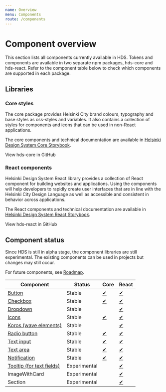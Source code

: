 ```yaml
---
name: Overview
menu: Components
route: /components
---
```



# Component overview

<LargeParagraph>
    This section lists all components currently available in HDS. Tokens and components are available in two separate npm packages, hds-core and hds-react. Refer to the component table below to check which components are supported in each package. 
</LargeParagraph>

## Libraries

### Core styles

The core package provides Helsinki City brand colours, typography and base styles as css-styles and variables. It also contains a collection of styles for components and icons that can be used in non-React applications.

The core components and technical documentation are available in [Helsinki Design System Core Storybook](/storybook/core).

<Link href="https://github.com/City-of-Helsinki/helsinki-design-system/tree/master/packages/core" external>View hds-core in GitHub</Link>

### React components

Helsinki Design System React library provides a collection of React component for building websites and applications. Using the components will help developers to rapidly create user interfaces that are in line with the Helsinki City Design Language as well as accessible and consistent in behavior across applications.

The React components and technical documentation are available in [Helsinki Design System React Storybook](/storybook/react).

<Link href="https://github.com/City-of-Helsinki/helsinki-design-system/tree/master/packages/react" external>View hds-react in GitHub</Link>

## Component status

Since HDS is still in alpha stage, the component libraries are still experimental. The existing components can be used in projects but changes may still occur.

For future components, see [Roadmap](/about/roadmap).

Component                                                        | Status       | Core                                                    | React
-----------------------------------------------------------------|--------------|---------------------------------------------------------|----------------------------------------------------------------------
[Button](/components/button)                                     | Stable       | [✔](/storybook/core/?path=/story/button--primary)       | [✔](/storybook/react/?path=/story/components-button--primary)
[Checkbox](/components/checkbox)                                 | Stable       | [✔](/storybook/core/?path=/story/checkbox--default)     | [✔](/storybook/react/?path=/story/components-checkbox--default)
[Dropdown](/components/dropdown)                                 | Stable       |                                                         | [✔](/storybook/react/?path=/story/components-dropdown--default)
[Icons](/visual-assets/icons)                                    | Stable       | [✔](/storybook/core/?path=/story/icons--angle-down)     | [✔](/storybook/react/?path=/story/components-icons--iconangledown)
[Koros (wave elements)](/components/koros)                       | Stable       |                                                         | [✔](/storybook/react/?path=/story/components-koros--basic)
[Radio button](/components/radio-button)                         | Stable       | [✔](/storybook/core/?path=/story/radiobutton--default)  | [✔](/storybook/react/?path=/story/components-radiobutton--default)
[Text input](/components/text-field)                             | Stable       | [✔](/storybook/core/?path=/story/textinput--default)    | [✔](/storybook/react/?path=/story/components-textinput--default)
[Text area](/components/text-field#text-area)                    | Stable       | [✔](/storybook/core/?path=/story/textarea--default)     | [✔](/storybook/react/?path=/story/components-textarea--default)
[Notification](/components/notification)                         | Stable       | [✔](/storybook/core/?path=/story/notification--default) | [✔](/storybook/react/?path=/story/components-notification--default)
[Tooltip (for text fields)](/components/text-field#with-tooltip) | Experimental |                                                         | [✔](/storybook/react/?path=/story/components-textinput--with-tooltip)
ImageWithCard                                                    | Experimental |                                                         | [✔](/storybook/react/?path=/story/components-imagewithcard--default)
Section                                                          | Experimental |                                                         | [✔](/storybook/react/?path=/story/components-section--with-koros)
